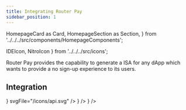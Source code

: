 ```yaml
---
title: Integrating Router Pay
sidebar_position: 1
---
```


  HomepageCard as Card,
  HomepageSection as Section,
} from '../../../src/components/HomepageComponents';

  IDEIcon,
  NitroIcon
} from '../../../src/icons';

Router Pay provides the capability to generate a ISA for any dApp which wants to provide a no sign-up experience to its users.

## Integration 

<Section>
  <Card
    title="API endpoints"
    description="Router Pay API endpoints"
    to="/api/?v=ROUTER-PAY"
    icon={<Tscodegen />}
    svgFile="/icons/api.svg"
  />
  <Card
    title="Add ISA to your dApp"
    description="Integrate Router Pay and provide a no sign-up UX to users"
    to="/router-pay/integrate-router-pay/dapp-integration"
    icon={<IDEIcon />}
  />
    <Card
    title="Nitro integration via Router Pay"
    description="Integrate Router Nitro with no sign-up flow for users"
    to="/router-pay/integrate-router-pay/router-nitro"
    icon={<NitroIcon />}
  />
  </Section>
